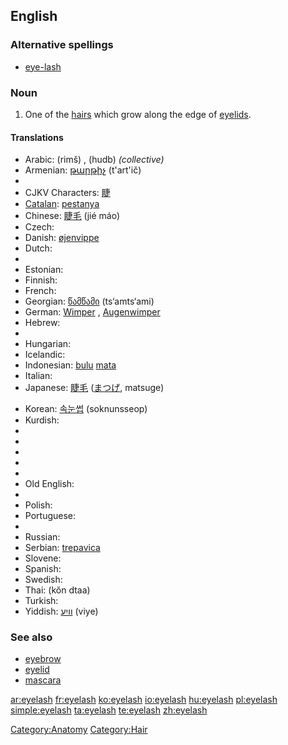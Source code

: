 ==English==
{{wikipedia}}

===Alternative spellings===
* [[eye-lash]]

===Noun===
{{en-noun|es}}

# One of the [[hair]]s which grow along the edge of [[eyelid]]s.

====Translations====
{{trans-top|hair growing on the edge of an eyelid}}
* Arabic: {{Arab|[[رمش]]}} (rimš) {{m}}, {{Arab|[[هدب]]}} (hudb) {{m}} ''(collective)''
* Armenian: [[թարթիչ]] (t'art'ič)
* {{trreq|Basque}}
* CJKV Characters: [[睫]]
* [[Catalan]]: [[pestanya]]
* Chinese: [[睫毛]] (jié máo)
* Czech: {{t-|cs|řasa|f}}
* Danish: [[øjenvippe]] {{c}}
* Dutch: {{t+|nl|wimper|m}}
* {{trreq|Esperanto}}
* Estonian: {{t|et|ripsmed}}
* Finnish: {{t-|fi|silmäripsi}}
* French: {{t+|fr|cil|m}}
* Georgian: [[წამწამი]] (ts‘amts‘ami)
* German: [[Wimper]] {{f}}, [[Augenwimper]] {{f}}
* Hebrew: {{t|he|ריס|m|tr=ris|sc=Hebr}}
* {{trreq|Hindi}}
* Hungarian: {{t+|hu|szempilla}}
* Icelandic: {{t-|is|augnhár|n}}
* Indonesian: [[bulu]] [[mata]]
* Italian: {{t+|it|ciglio|m}}
* Japanese: [[睫毛]] ([[まつげ]], matsuge)
{{trans-mid}}
* Korean: [[속눈썹]] (soknunsseop)
* Kurdish: {{KUchar|[[برژانگ]]}}
* {{trreq|Latin}}
* {{trreq|Latvian}}
* {{trreq|Lithuanian}}
* {{trreq|Maori}}
* {{trreq|Mongolian}}
* Old English: {{t-|ang|bru|alt=brū|xs=Old English}}
* {{trreq|Persian}}
* Polish: {{t+|pl|rzęsa|f}}
* Portuguese: {{t-|pt|cílio|m}}
* {{trreq|Romanian}}
* Russian: {{t+|ru|ресница|f|tr=resnítsa|sc=Cyrl}}
* Serbian: [[trepavica]] {{f}}
* Slovene: {{t+|sl|trepalnica|f}}
* Spanish: {{t+|es|pestaña|f}}
* Swedish: {{t+|sv|ögonfrans|c}}
* Thai: {{Thai|[[ขนตา]]}} (kŏn dtaa)
* Turkish: {{t+|tr|kirpik}}
* Yiddish: [[וויִע]] (viye) {{f}}
{{trans-bottom}}

===See also===
* [[eyebrow]]
* [[eyelid]]
* [[mascara]]

[[Category:Anatomy]]
[[Category:Hair]]

[[ar:eyelash]]
[[fr:eyelash]]
[[ko:eyelash]]
[[io:eyelash]]
[[hu:eyelash]]
[[pl:eyelash]]
[[simple:eyelash]]
[[ta:eyelash]]
[[te:eyelash]]
[[zh:eyelash]]